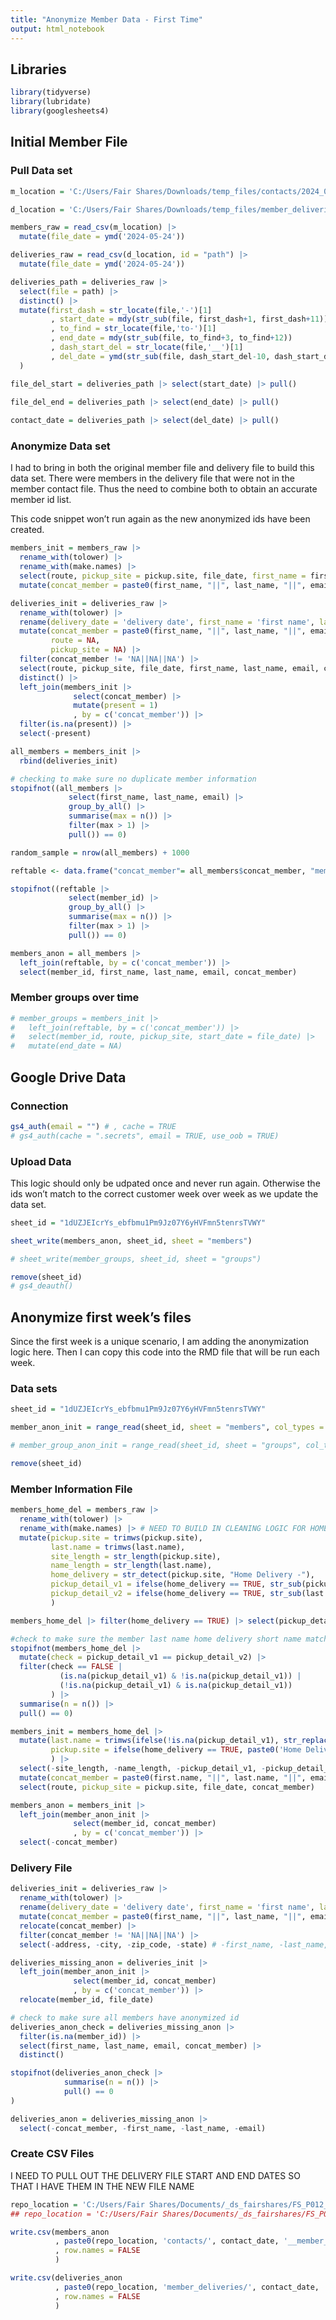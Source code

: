 ```yaml
---
title: "Anonymize Member Data - First Time"
output: html_notebook
---
```


## Libraries

```r
library(tidyverse)
library(lubridate)
library(googlesheets4)
```

## Initial Member File

### Pull Data set

```r
m_location = 'C:/Users/Fair Shares/Downloads/temp_files/contacts/2024_05_24__Member Contact Info-All.csv'

d_location = 'C:/Users/Fair Shares/Downloads/temp_files/member_deliveries/2024_05_24__Past Deliveries (Quantity)-05_29_2023-to-05_24_2024.csv'

members_raw = read_csv(m_location) |> 
  mutate(file_date = ymd('2024-05-24'))

deliveries_raw = read_csv(d_location, id = "path") |> 
  mutate(file_date = ymd('2024-05-24'))

deliveries_path = deliveries_raw |> 
  select(file = path) |> 
  distinct() |>
  mutate(first_dash = str_locate(file,'-')[1]
         , start_date = mdy(str_sub(file, first_dash+1, first_dash+11))
         , to_find = str_locate(file,'to-')[1]
         , end_date = mdy(str_sub(file, to_find+3, to_find+12))
         , dash_start_del = str_locate(file,'__')[1]
         , del_date = ymd(str_sub(file, dash_start_del-10, dash_start_del-1))
  )

file_del_start = deliveries_path |> select(start_date) |> pull()
  
file_del_end = deliveries_path |> select(end_date) |> pull()

contact_date = deliveries_path |> select(del_date) |> pull()
```

### Anonymize Data set

I had to bring in both the original member file and delivery file to build this data set. There were members in the delivery file that were not in the member contact file. Thus the need to combine both to obtain an accurate member id list. 

This code snippet won't run again as the new anonymized ids have been created.

```r
members_init = members_raw |> 
  rename_with(tolower) |> 
  rename_with(make.names) |> 
  select(route, pickup_site = pickup.site, file_date, first_name = first.name, last_name = last.name, email) |> 
  mutate(concat_member = paste0(first_name, "||", last_name, "||", email))

deliveries_init = deliveries_raw |> 
  rename_with(tolower) |> 
  rename(delivery_date = 'delivery date', first_name = 'first name', last_name = 'last name', zip_code = 'zip code') |> 
  mutate(concat_member = paste0(first_name, "||", last_name, "||", email),
         route = NA,
         pickup_site = NA) |> 
  filter(concat_member != 'NA||NA||NA') |> 
  select(route, pickup_site, file_date, first_name, last_name, email, concat_member) |> 
  distinct() |> 
  left_join(members_init |>
              select(concat_member) |> 
              mutate(present = 1)
              , by = c('concat_member')) |> 
  filter(is.na(present)) |> 
  select(-present)

all_members = members_init |> 
  rbind(deliveries_init)

# checking to make sure no duplicate member information
stopifnot((all_members |> 
             select(first_name, last_name, email) |> 
             group_by_all() |> 
             summarise(max = n()) |> 
             filter(max > 1) |> 
             pull()) == 0)

random_sample = nrow(all_members) + 1000

reftable <- data.frame("concat_member"= all_members$concat_member, "member_id"=sample(1:random_sample, nrow(all_members), replace=FALSE), stringsAsFactors=FALSE)

stopifnot((reftable |> 
             select(member_id) |> 
             group_by_all() |> 
             summarise(max = n()) |> 
             filter(max > 1) |> 
             pull()) == 0)

members_anon = all_members |> 
  left_join(reftable, by = c('concat_member')) |> 
  select(member_id, first_name, last_name, email, concat_member)

```

### Member groups over time

```r
# member_groups = members_init |> 
#   left_join(reftable, by = c('concat_member')) |> 
#   select(member_id, route, pickup_site, start_date = file_date) |> 
#   mutate(end_date = NA)
```


## Google Drive Data

### Connection

```r
gs4_auth(email = "") # , cache = TRUE
# gs4_auth(cache = ".secrets", email = TRUE, use_oob = TRUE)

```


### Upload Data

This logic should only be udpated once and never run again. Otherwise the ids won't match to the correct customer week over week as we update the data set. 

```r
sheet_id = "1dUZJEIcrYs_ebfbmu1Pm9Jz07Y6yHVFmn5tenrsTVWY"

sheet_write(members_anon, sheet_id, sheet = "members")

# sheet_write(member_groups, sheet_id, sheet = "groups")

remove(sheet_id)
# gs4_deauth()
```

## Anonymize first week's files

Since the first week is a unique scenario, I am  adding the anonymization logic here. Then I can copy this code into the RMD file that will be run each week.

### Data sets

```r
sheet_id = "1dUZJEIcrYs_ebfbmu1Pm9Jz07Y6yHVFmn5tenrsTVWY"

member_anon_init = range_read(sheet_id, sheet = "members", col_types = 'icccc')

# member_group_anon_init = range_read(sheet_id, sheet = "groups", col_types = 'iccDD')

remove(sheet_id)
```


### Member Information File

```r
members_home_del = members_raw |> 
  rename_with(tolower) |> 
  rename_with(make.names) |> # NEED TO BUILD IN CLEANING LOGIC FOR HOME DELIVERY MEMBERS
  mutate(pickup.site = trimws(pickup.site),
         last.name = trimws(last.name),
         site_length = str_length(pickup.site),
         name_length = str_length(last.name),
         home_delivery = str_detect(pickup.site, "Home Delivery -"),
         pickup_detail_v1 = ifelse(home_delivery == TRUE, str_sub(pickup.site, site_length - 3, site_length), NA),
         pickup_detail_v2 = ifelse(home_delivery == TRUE, str_sub(last.name, name_length - 3, name_length), NA)
         ) 

members_home_del |> filter(home_delivery == TRUE) |> select(pickup_detail_v1) |> distinct()

#check to make sure the member last name home delivery short name matches to the pick up short description
stopifnot(members_home_del |> 
  mutate(check = pickup_detail_v1 == pickup_detail_v2) |> 
  filter(check == FALSE | 
           (is.na(pickup_detail_v1) & !is.na(pickup_detail_v1)) | 
           (!is.na(pickup_detail_v1) & is.na(pickup_detail_v1))
         ) |> 
  summarise(n = n()) |> 
  pull() == 0)

members_init = members_home_del |> 
  mutate(last.name = trimws(ifelse(!is.na(pickup_detail_v1), str_replace(last.name, pickup_detail_v1, ''), last.name)),
         pickup.site = ifelse(home_delivery == TRUE, paste0('Home Delivery - ',pickup_detail_v1), pickup.site)
         ) |> 
  select(-site_length, -name_length, -pickup_detail_v1, -pickup_detail_v2) |> 
  mutate(concat_member = paste0(first.name, "||", last.name, "||", email)) |> 
  select(route, pickup_site = pickup.site, file_date, concat_member) 

members_anon = members_init |> 
  left_join(member_anon_init |>
              select(member_id, concat_member)
              , by = c('concat_member')) |> 
  select(-concat_member)
```


### Delivery File

```r
deliveries_init = deliveries_raw |> 
  rename_with(tolower) |> 
  rename(delivery_date = 'delivery date', first_name = 'first name', last_name = 'last name', zip_code = 'zip code') |> 
  mutate(concat_member = paste0(first_name, "||", last_name, "||", email)) |>
  relocate(concat_member) |> 
  filter(concat_member != 'NA||NA||NA') |> 
  select(-address, -city, -zip_code, -state) # -first_name, -last_name, -email, 

deliveries_missing_anon = deliveries_init |> 
  left_join(member_anon_init |>
              select(member_id, concat_member)
              , by = c('concat_member')) |> 
  relocate(member_id, file_date) 

# check to make sure all members have anonymized id
deliveries_anon_check = deliveries_missing_anon |> 
  filter(is.na(member_id)) |> 
  select(first_name, last_name, email, concat_member) |> 
  distinct()

stopifnot(deliveries_anon_check |> 
            summarise(n = n()) |> 
            pull() == 0
)

deliveries_anon = deliveries_missing_anon |> 
  select(-concat_member, -first_name, -last_name, -email)

```


### Create CSV Files

I NEED TO PULL OUT THE DELIVERY FILE START AND END DATES SO THAT I HAVE THEM IN THE NEW FILE NAME

```r
repo_location = 'C:/Users/Fair Shares/Documents/_ds_fairshares/FS_P012_Member_Purchase_History/Data/Raw/'
## repo_location = 'C:/Users/Fair Shares/Documents/_ds_fairshares/FS_P012_Member_Purchase_History/Data/Raw/'

write.csv(members_anon
          , paste0(repo_location, 'contacts/', contact_date, '__member_contact_info_all.csv')
          , row.names = FALSE
          )

write.csv(deliveries_anon
          , paste0(repo_location, 'member_deliveries/', contact_date, '__past_deliveries_',file_del_start,'_to_',file_del_end,'.csv')
          , row.names = FALSE
          )

```

